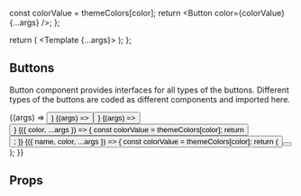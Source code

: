 
<Meta title="Components/Button" decorators={[withDesign]} />

  const colorValue = themeColors[color];
  return <Button color={colorValue} {...args} />;
};

  return (
    <Template {...args}>
      <Icon name={name} />
    </Template>
  );
};

## Buttons

Button component provides interfaces for all types of the buttons. Different types of the buttons are coded as different components and imported here.

<Preview>
  <Story
    name="Default"
    parameters={{
      design: config({
        type: "figma",
        // replace this url with your own design file
        url:
          "https://www.figma.com/file/iFt4Ah9rN39N1vg36P6nYd/Workshop_working_file?node-id=113%3A3473",
      }),
    }}
    args={{ label: "Button", disabled: false }}
  >
    {(args) => <Button {...args} />}
  </Story>
  <Story name="Outline" args={{ label: "Button", isOutline: true }}>
    {(args) => <Button {...args} />}
  </Story>
  <Story name="Stretched" args={{ label: "Button", isStretched: true }}>
    {(args) => <Button {...args} />}
  </Story>
  <Story
    name="Colors"
    argTypes={{
      color: { control: { type: "select", options: Object.keys(themeColors) } },
    }}
    args={{ label: "Button", color: "primaryPurple100" }}
  >
    {({ color, ...args }) => {
      const colorValue = themeColors[color];
      return <Button color={colorValue} {...args} />;
    }}
  </Story>
  <Story
    name="Button with Icon"
    argTypes={{
      name: { control: { type: "select", options: Object.keys(icons) } },
      color: { control: { type: "select", options: Object.keys(themeColors) } },
    }}
    args={{ isOutline: true, name: "arrowBack" }}
  >
    {({ name, color, ...args }) => {
      const colorValue = themeColors[color];
      return (
        <Button color={colorValue} {...args}>
          <Icon name={name} />
        </Button>
      );
    }}
  </Story>
</Preview>

## Props

<ArgsTable of={Button} />
